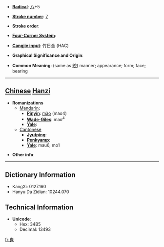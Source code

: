 * '''[[Wiktionary:Chinese radical index| Radical]]''': [[Wiktionary:Chinese radical index 八|八]]+5

* '''[[Wiktionary:Chinese total strokes index|Stroke number]]''': [[Wiktionary:Chinese total strokes index 7|7]]

* '''Stroke order''': 

* '''[[Wiktionary:Chinese four corner index|Four-Corner System]]''': 

* '''[[Wiktionary:Chinese Cangjie index|Cangjie input]]''': 竹日金 (HAC)

* '''Graphical Significance and Origin''': 

* '''Common Meaning''': (same as [[貌]]) manner; appearance; form; face; bearing

----

== [[Chinese]] [[Hanzi]] ==

* '''Romanizations'''
** [[Mandarin]]:
*** '''[[Pinyin]]''': [[mào]] (mao4)
*** '''[[Wade-Giles]]''': mao<sup>4</sup>
*** '''[[Yale]]''': 
**[[Cantonese]]
***'''[[Jyutping]]''':
***'''[[Penkyamp]]''': 
***'''[[Yale]]''': mau6, mo1

* '''Other info''': 

----

== Dictionary Information ==

* KangXi: 0127.160
* Hanyu Da Zidian: 10244.070

== Technical Information ==

* '''Unicode''':
** Hex: 34B5
** Decimal: 13493

[[fr:㒵]]